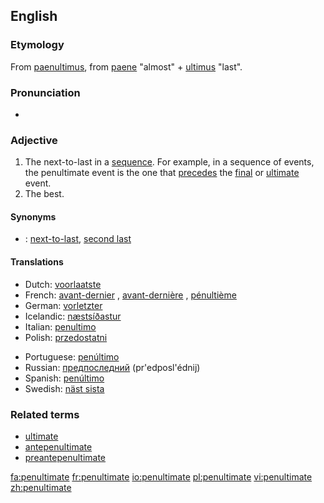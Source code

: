 {{was wotd|2006|November|29}}
==English==
===Etymology===
From {{L.}} [[paenultimus]], from [[paene]] "almost" + [[ultimus]] "last".

===Pronunciation===
{{IPA|/pɪ'nʌltɪmət/}}
*{{audio|en-us-penultimate.ogg|Audio (US)}}

===Adjective===
{{en-adj|-}}

# The next-to-last in a [[sequence]]. For example, in a sequence of events, the penultimate event is the one that [[precede]]s the [[final]] or [[ultimate]] event.
# The best.

====Synonyms====
*{{italbrac|the next-to-last}}: [[next-to-last]], [[second last]]

====Translations====
{{top}}
*Dutch: [[voorlaatste]]
*French: [[avant-dernier]] {{m}}, [[avant-dernière]] {{f}}, [[pénultième]]
*German: [[vorletzter]] 
*Icelandic: [[næstsíðastur]] {{m}}
*Italian: [[penultimo]]
*Polish: [[przedostatni]]
{{mid}}
*Portuguese: [[penúltimo]]
*Russian: [[предпоследний]] (pr'edposl'édnij)
*Spanish: [[penúltimo]]
*Swedish: [[näst sista]]
{{bottom}}

===Related terms===
*[[ultimate]]
*[[antepenultimate]]
*[[preantepenultimate]]

[[fa:penultimate]]
[[fr:penultimate]]
[[io:penultimate]]
[[pl:penultimate]]
[[vi:penultimate]]
[[zh:penultimate]]